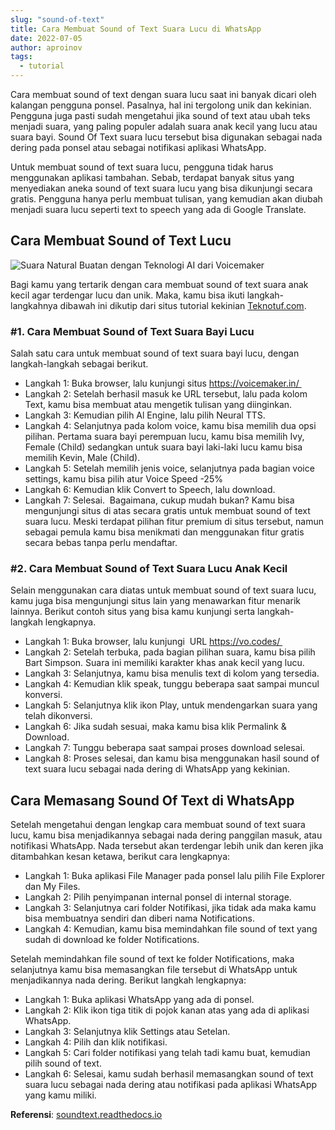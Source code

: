 ```yaml
---
slug: "sound-of-text"
title: Cara Membuat Sound of Text Suara Lucu di WhatsApp
date: 2022-07-05
author: aproinov
tags:
  - tutorial
---
```


Cara membuat sound of text dengan suara lucu saat ini banyak dicari oleh kalangan pengguna ponsel. Pasalnya, hal ini tergolong unik dan kekinian. Pengguna juga pasti sudah mengetahui jika sound of text atau ubah teks menjadi suara, yang paling populer adalah suara anak kecil yang lucu atau suara bayi. Sound Of Text suara lucu tersebut bisa digunakan sebagai nada dering pada ponsel atau sebagai notifikasi aplikasi WhatsApp.

Untuk membuat sound of text suara lucu, pengguna tidak harus menggunakan aplikasi tambahan. Sebab, terdapat banyak situs yang menyediakan aneka sound of text suara lucu yang bisa dikunjungi secara gratis. Pengguna hanya perlu membuat tulisan, yang kemudian akan diubah menjadi suara lucu seperti text to speech yang ada di Google Translate. 

## Cara Membuat Sound of Text Lucu

![Suara Natural Buatan dengan Teknologi AI dari Voicemaker](/images/suara_voicemaker.jpg)

Bagi kamu yang tertarik dengan cara membuat sound of text suara anak kecil agar terdengar lucu dan unik. Maka, kamu bisa ikuti langkah-langkahnya dibawah ini dikutip dari situs tutorial kekinian [Teknotuf.com](https://www.teknotuf.com/).

### #1. Cara Membuat Sound of Text Suara Bayi Lucu

Salah satu cara untuk membuat sound of text suara bayi lucu, dengan langkah-langkah sebagai berikut.

- Langkah 1: Buka browser, lalu kunjungi situs https://voicemaker.in/ 
- Langkah 2: Setelah berhasil masuk ke URL tersebut, lalu pada kolom Text, kamu bisa membuat atau mengetik tulisan yang diinginkan.
- Langkah 3: Kemudian pilih Al Engine, lalu pilih Neural TTS.
- Langkah 4: Selanjutnya pada kolom voice, kamu bisa memilih dua opsi pilihan. Pertama suara bayi perempuan lucu, kamu bisa memilih Ivy, Female (Child) sedangkan untuk suara bayi laki-laki lucu kamu bisa memilih Kevin, Male (Child).
- Langkah 5: Setelah memilih jenis voice, selanjutnya pada bagian voice settings, kamu bisa pilih atur Voice Speed -25%
- Langkah 6: Kemudian klik Convert to Speech, lalu download.
- Langkah 7: Selesai. 
Bagaimana, cukup mudah bukan? Kamu bisa mengunjungi situs di atas secara gratis untuk membuat sound of text suara lucu. Meski terdapat pilihan fitur premium di situs tersebut, namun sebagai pemula kamu bisa menikmati dan menggunakan fitur gratis secara bebas tanpa perlu mendaftar.

### #2. Cara Membuat Sound of Text Suara Lucu Anak Kecil

Selain menggunakan cara diatas untuk membuat sound of text suara lucu, kamu juga bisa mengunjungi situs lain yang menawarkan fitur menarik lainnya. Berikut contoh situs yang bisa kamu kunjungi serta langkah-langkah lengkapnya.

- Langkah 1: Buka browser, lalu kunjungi  URL https://vo.codes/ 
- Langkah 2: Setelah terbuka, pada bagian pilihan suara, kamu bisa pilih Bart Simpson. Suara ini memiliki karakter khas anak kecil yang lucu.
- Langkah 3: Selanjutnya, kamu bisa menulis text di kolom yang tersedia.
- Langkah 4: Kemudian klik speak, tunggu beberapa saat sampai muncul konversi.
- Langkah 5: Selanjutnya klik ikon Play, untuk mendengarkan suara yang telah dikonversi.
- Langkah 6: Jika sudah sesuai, maka kamu bisa klik Permalink & Download.
- Langkah 7: Tunggu beberapa saat sampai proses download selesai.
- Langkah 8: Proses selesai, dan kamu bisa menggunakan hasil sound of text suara lucu sebagai nada dering di WhatsApp yang kekinian.

## Cara Memasang Sound Of Text di WhatsApp

Setelah mengetahui dengan lengkap cara membuat sound of text suara lucu, kamu bisa menjadikannya sebagai nada dering panggilan masuk, atau notifikasi WhatsApp. Nada tersebut akan terdengar lebih unik dan keren jika ditambahkan kesan ketawa, berikut cara lengkapnya:

- Langkah 1: Buka aplikasi File Manager pada ponsel lalu pilih File Explorer dan My Files.
- Langkah 2: Pilih penyimpanan internal ponsel di internal storage.
- Langkah 3: Selanjutnya cari folder Notifikasi, jika tidak ada maka kamu bisa membuatnya sendiri dan diberi nama Notifications.
- Langkah 4: Kemudian, kamu bisa memindahkan file sound of text yang sudah di download ke folder Notifications.

Setelah memindahkan file sound of text ke folder Notifications, maka selanjutnya kamu bisa memasangkan file tersebut di WhatsApp untuk menjadikannya nada dering. Berikut langkah lengkapnya:

- Langkah 1: Buka aplikasi WhatsApp yang ada di ponsel.
- Langkah 2: Klik ikon tiga titik di pojok kanan atas yang ada di aplikasi WhatsApp.
- Langkah 3: Selanjutnya klik Settings atau Setelan.
- Langkah 4: Pilih dan klik notifikasi.
- Langkah 5: Cari folder notifikasi yang telah tadi kamu buat, kemudian pilih sound of text.
- Langkah 6: Selesai, kamu sudah berhasil memasangkan sound of text suara lucu sebagai nada dering atau notifikasi pada aplikasi WhatsApp yang kamu miliki.

**Referensi**: [soundtext.readthedocs.io](https://soundtext.readthedocs.io/en/latest/)
